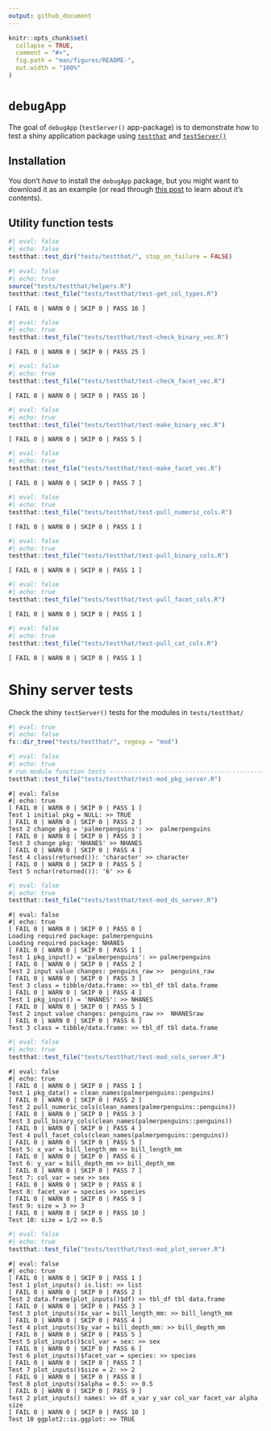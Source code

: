 ```yaml
---
output: github_document
---
```


<!-- README.md is generated from README.Rmd. Please edit that file -->

```r
knitr::opts_chunk$set(
  collapse = TRUE,
  comment = "#>",
  fig.path = "man/figures/README-",
  out.width = "100%"
)
```

# `debugApp`

<!-- badges: start -->

<!-- badges: end -->

The goal of `debugApp` (`testServer()` app-package) is to demonstrate how to test a shiny application package using [`testthat`](https://testthat.r-lib.org/) and [`testServer()`](https://search.r-project.org/CRAN/refmans/shiny/html/testServer.html)

## Installation

You don't *have* to install the `debugApp` package, but you might want to download it as an example (or read through [this post](https://mjfrigaard.github.io/posts/test-shiny-p2/) to learn about it's contents).

## Utility function tests

```r
#| eval: false
#| echo: false
testthat::test_dir("tests/testthat/", stop_on_failure = FALSE)
```

```r
#| eval: false
#| echo: true
source("tests/testthat/helpers.R")
testthat::test_file("tests/testthat/test-get_col_types.R")
```

```         
[ FAIL 0 | WARN 0 | SKIP 0 | PASS 16 ]
```

```r
#| eval: false
#| echo: true
testthat::test_file("tests/testthat/test-check_binary_vec.R")
```

```         
[ FAIL 0 | WARN 0 | SKIP 0 | PASS 25 ]
```

```r
#| eval: false
#| echo: true
testthat::test_file("tests/testthat/test-check_facet_vec.R")
```

```         
[ FAIL 0 | WARN 0 | SKIP 0 | PASS 16 ]
```

```r
#| eval: false
#| echo: true
testthat::test_file("tests/testthat/test-make_binary_vec.R")
```

```         
[ FAIL 0 | WARN 0 | SKIP 0 | PASS 5 ]
```

```r
#| eval: false
#| echo: true
testthat::test_file("tests/testthat/test-make_facet_vec.R")
```

```         
[ FAIL 0 | WARN 0 | SKIP 0 | PASS 7 ]
```

```r
#| eval: false
#| echo: true
testthat::test_file("tests/testthat/test-pull_numeric_cols.R")
```

```         
[ FAIL 0 | WARN 0 | SKIP 0 | PASS 1 ]
```

```r
#| eval: false
#| echo: true
testthat::test_file("tests/testthat/test-pull_binary_cols.R")
```

```         
[ FAIL 0 | WARN 0 | SKIP 0 | PASS 1 ]
```

```r
#| eval: false
#| echo: true
testthat::test_file("tests/testthat/test-pull_facet_cols.R")
```

```         
[ FAIL 0 | WARN 0 | SKIP 0 | PASS 1 ]
```

```r
#| eval: false
#| echo: true
testthat::test_file("tests/testthat/test-pull_cat_cols.R")
```

```         
[ FAIL 0 | WARN 0 | SKIP 0 | PASS 1 ]
```

# Shiny server tests

Check the shiny `testServer()` tests for the modules in `tests/testthat/`

```r
#| eval: true
#| echo: false
fs::dir_tree("tests/testthat/", regexp = "mod")
```

```r
#| eval: false
#| echo: true
# run module function tests -----------------------------------------------
testthat::test_file("tests/testthat/test-mod_pkg_server.R")
```

```verbatim
#| eval: false
#| echo: true
[ FAIL 0 | WARN 0 | SKIP 0 | PASS 1 ]
Test 1 initial pkg = NULL: >> TRUE 
[ FAIL 0 | WARN 0 | SKIP 0 | PASS 2 ]
Test 2 change pkg = 'palmerpenguins': >>  palmerpenguins 
[ FAIL 0 | WARN 0 | SKIP 0 | PASS 3 ]
Test 3 change pkg: 'NHANES' >> NHANES 
[ FAIL 0 | WARN 0 | SKIP 0 | PASS 4 ]
Test 4 class(returned()): 'character' >> character 
[ FAIL 0 | WARN 0 | SKIP 0 | PASS 5 ]
Test 5 nchar(returned()): '6' >> 6
```

```r
#| eval: false
#| echo: true
testthat::test_file("tests/testthat/test-mod_ds_server.R")
```

```verbatim
#| eval: false
#| echo: true
[ FAIL 0 | WARN 0 | SKIP 0 | PASS 0 ]
Loading required package: palmerpenguins
Loading required package: NHANES
[ FAIL 0 | WARN 0 | SKIP 0 | PASS 1 ]
Test 1 pkg_input() = 'palmerpenguins': >> palmerpenguins 
[ FAIL 0 | WARN 0 | SKIP 0 | PASS 2 ]
Test 2 input value changes: penguins_raw >>  penguins_raw 
[ FAIL 0 | WARN 0 | SKIP 0 | PASS 3 ]
Test 3 class = tibble/data.frame: >> tbl_df tbl data.frame 
[ FAIL 0 | WARN 0 | SKIP 0 | PASS 4 ]
Test 1 pkg_input() = 'NHANES': >> NHANES 
[ FAIL 0 | WARN 0 | SKIP 0 | PASS 5 ]
Test 2 input value changes: penguins_raw >>  NHANESraw 
[ FAIL 0 | WARN 0 | SKIP 0 | PASS 6 ]
Test 3 class = tibble/data.frame: >> tbl_df tbl data.frame 
```

```r
#| eval: false
#| echo: true
testthat::test_file("tests/testthat/test-mod_cols_server.R")
```

```verbatim
#| eval: false
#| echo: true
[ FAIL 0 | WARN 0 | SKIP 0 | PASS 1 ]
Test 1 pkg_data() = clean_names(palmerpenguins::penguins) 
[ FAIL 0 | WARN 0 | SKIP 0 | PASS 2 ]
Test 2 pull_numeric_cols(clean_names(palmerpenguins::penguins)) 
[ FAIL 0 | WARN 0 | SKIP 0 | PASS 3 ]
Test 3 pull_binary_cols(clean_names(palmerpenguins::penguins)) 
[ FAIL 0 | WARN 0 | SKIP 0 | PASS 4 ]
Test 4 pull_facet_cols(clean_names(palmerpenguins::penguins)) 
[ FAIL 0 | WARN 0 | SKIP 0 | PASS 5 ]
Test 5: x_var = bill_length_mm >> bill_length_mm 
[ FAIL 0 | WARN 0 | SKIP 0 | PASS 6 ]
Test 6: y_var = bill_depth_mm >> bill_depth_mm 
[ FAIL 0 | WARN 0 | SKIP 0 | PASS 7 ]
Test 7: col_var = sex >> sex 
[ FAIL 0 | WARN 0 | SKIP 0 | PASS 8 ]
Test 8: facet_var = species >> species 
[ FAIL 0 | WARN 0 | SKIP 0 | PASS 9 ]
Test 9: size = 3 >> 3 
[ FAIL 0 | WARN 0 | SKIP 0 | PASS 10 ]
Test 10: size = 1/2 >> 0.5 
```

```r
#| eval: false
#| echo: true
testthat::test_file("tests/testthat/test-mod_plot_server.R")
```

```verbatim
#| eval: false
#| echo: true
[ FAIL 0 | WARN 0 | SKIP 0 | PASS 1 ]
Test 1 plot_inputs() is.list: >> list 
[ FAIL 0 | WARN 0 | SKIP 0 | PASS 2 ]
Test 2 data.frame(plot_inputs()$df) >> tbl_df tbl data.frame 
[ FAIL 0 | WARN 0 | SKIP 0 | PASS 3 ]
Test 3 plot_inputs()$x_var = bill_length_mm: >> bill_length_mm 
[ FAIL 0 | WARN 0 | SKIP 0 | PASS 4 ]
Test 4 plot_inputs()$y_var = bill_depth_mm: >> bill_depth_mm 
[ FAIL 0 | WARN 0 | SKIP 0 | PASS 5 ]
Test 5 plot_inputs()$col_var = sex: >> sex 
[ FAIL 0 | WARN 0 | SKIP 0 | PASS 6 ]
Test 6 plot_inputs()$facet_var = species: >> species 
[ FAIL 0 | WARN 0 | SKIP 0 | PASS 7 ]
Test 7 plot_inputs()$size = 2: >> 2 
[ FAIL 0 | WARN 0 | SKIP 0 | PASS 8 ]
Test 8 plot_inputs()$alpha = 0.5: >> 0.5 
[ FAIL 0 | WARN 0 | SKIP 0 | PASS 9 ]
Test 2 plot_inputs() names: >> df x_var y_var col_var facet_var alpha size 
[ FAIL 0 | WARN 0 | SKIP 0 | PASS 10 ]
Test 10 ggplot2::is.ggplot: >> TRUE 
```
